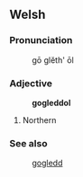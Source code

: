 == Welsh ==

=== Pronunciation ===
:gō glĕth' ōl

=== Adjective ===
:'''gogleddol''' 
# Northern

=== See also ===
:[[gogledd]]